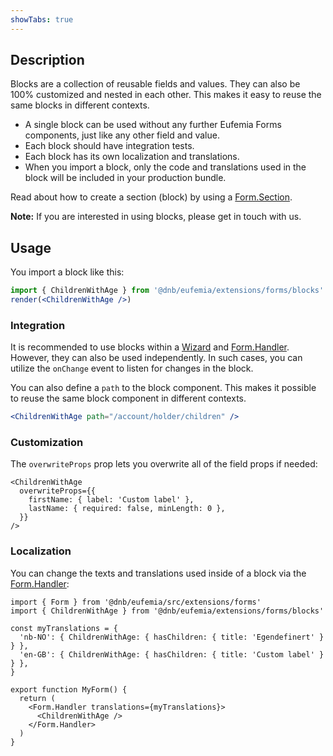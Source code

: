 ```yaml
---
showTabs: true
---
```


## Description

Blocks are a collection of reusable fields and values. They can also be 100% customized and nested in each other. This makes it easy to reuse the same blocks in different contexts.

- A single block can be used without any further Eufemia Forms components, just like any other field and value.
- Each block should have integration tests.
- Each block has its own localization and translations.
- When you import a block, only the code and translations used in the block will be included in your production bundle.

Read about how to create a section (block) by using a [Form.Section](/uilib/extensions/forms/Form/Section/).

**Note:** If you are interested in using blocks, please get in touch with us.

## Usage

You import a block like this:

```jsx
import { ChildrenWithAge } from '@dnb/eufemia/extensions/forms/blocks'
render(<ChildrenWithAge />)
```

### Integration

It is recommended to use blocks within a [Wizard](/uilib/extensions/forms/Wizard/) and [Form.Handler](/uilib/extensions/forms/Form/Handler/). However, they can also be used independently. In such cases, you can utilize the `onChange` event to listen for changes in the block.

You can also define a `path` to the block component. This makes it possible to reuse the same block component in different contexts.

```jsx
<ChildrenWithAge path="/account/holder/children" />
```

### Customization

The `overwriteProps` prop lets you overwrite all of the field props if needed:

```tsx
<ChildrenWithAge
  overwriteProps={{
    firstName: { label: 'Custom label' },
    lastName: { required: false, minLength: 0 },
  }}
/>
```

### Localization

You can change the texts and translations used inside of a block via the [Form.Handler](/uilib/extensions/forms/Form/Handler/):

```tsx
import { Form } from '@dnb/eufemia/src/extensions/forms'
import { ChildrenWithAge } from '@dnb/eufemia/extensions/forms/blocks'

const myTranslations = {
  'nb-NO': { ChildrenWithAge: { hasChildren: { title: 'Egendefinert' } } },
  'en-GB': { ChildrenWithAge: { hasChildren: { title: 'Custom label' } } },
}

export function MyForm() {
  return (
    <Form.Handler translations={myTranslations}>
      <ChildrenWithAge />
    </Form.Handler>
  )
}
```
